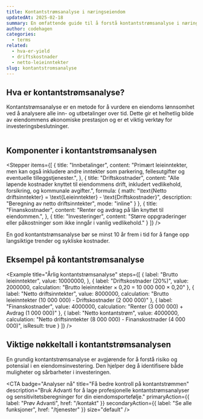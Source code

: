 ```yaml
---
title: Kontantstrømsanalyse i næringseiendom
updatedAt: 2025-02-18
summary: En omfattende guide til å forstå kontantstrømsanalyse i næringseiendom - fra grunnleggende beregninger til avanserte analyser.
author: codehagen
categories:
  - terms
related:
  - hva-er-yield
  - driftskostnader
  - netto-leieinntekter
slug: kontantstromsanalyse
---
```


## Hva er kontantstrømsanalyse?

Kontantstrømsanalyse er en metode for å vurdere en eiendoms lønnsomhet ved å analysere alle inn- og utbetalinger over tid. Dette gir et helhetlig bilde av eiendommens økonomiske prestasjon og er et viktig verktøy for investeringsbeslutninger.

<Math 
  formula="\text{Netto kontantstrøm} = \text{Innbetalinger} - \text{Utbetalinger}"
  description="Grunnleggende formel for kontantstrøm"
/>

## Komponenter i kontantstrømsanalysen

<Stepper
  items={[
    {
      title: "Innbetalinger",
      content: "Primært leieinntekter, men kan også inkludere andre inntekter som parkering, fellesutgifter og eventuelle tilleggstjenester.",
    },
    {
      title: "Driftskostnader",
      content: "Alle løpende kostnader knyttet til eiendommens drift, inkludert vedlikehold, forsikring, og kommunale avgifter.",
      formula: {
        math: "\\text{Netto driftsinntekter} = \\text{Leieinntekter} - \\text{Driftskostnader}",
        description: "Beregning av netto driftsinntekter",
        mode: "inline"
      }
    },
    {
      title: "Finanskostnader",
      content: "Renter og avdrag på lån knyttet til eiendommen.",
    },
    {
      title: "Investeringer",
      content: "Større oppgraderinger eller påkostninger som ikke inngår i vanlig vedlikehold."
    }
  ]}
/>

<Note variant="info">
  En god kontantstrømsanalyse bør se minst 10 år frem i tid for å fange opp langsiktige trender og sykliske kostnader.
</Note>

## Eksempel på kontantstrømsanalyse

<Example
  title="Årlig kontantstrømsanalyse"
  steps={[
    {
      label: "Brutto leieinntekter",
      value: 10000000,
    },
    {
      label: "Driftskostnader (20%)",
      value: 2000000,
      calculation: "Brutto leieinntekter × 0,20 = 10 000 000 × 0,20"
    },
    {
      label: "Netto driftsinntekter",
      value: 8000000,
      calculation: "Brutto leieinntekter (10 000 000) - Driftskostnader (2 000 000)"
    },
    {
      label: "Finanskostnader",
      value: 4000000,
      calculation: "Renter (3 000 000) + Avdrag (1 000 000)"
    },
    {
      label: "Netto kontantstrøm",
      value: 4000000,
      calculation: "Netto driftsinntekter (8 000 000) - Finanskostnader (4 000 000)",
      isResult: true
    }
  ]}
/>

## Viktige nøkkeltall i kontantstrømsanalysen


<Note variant="success">
  En grundig kontantstrømsanalyse er avgjørende for å forstå risiko og potensial i en eiendomsinvestering. Den hjelper deg å identifisere både muligheter og sårbarheter i investeringen.
</Note>

<Summary
  title="Sentrale måltall"
  points={[
    {
      title: "Dekningsgrad",
      description: "Viser hvor godt netto driftsinntekter dekker finanskostnadene",
      iconName: "barChart"
    },
    {
      title: "Kontantstrømmargin",
      description: "Netto kontantstrøm som prosent av brutto leieinntekter",
      iconName: "scales"
    },
    {
      title: "Avkastning på egenkapital",
      description: "Netto kontantstrøm i forhold til investert egenkapital",
      iconName: "lineChart"
    },
    {
      title: "Belåningsgrad",
      description: "Forholdet mellom gjeld og eiendomsverdi",
      iconName: "lightbulb"
    }
  ]}
/>


<CTA
  badge="Analyser nå"
  title="Få bedre kontroll på kontantstrømmen"
  description="Bruk Advanti for å lage profesjonelle kontantstrømsanalyser og sensitivitetsberegninger for din eiendomsportefølje."
  primaryAction={{
    label: "Prøv Advanti",
    href: "/kontakt"
  }}
  secondaryAction={{
    label: "Se alle funksjoner",
    href: "/tjenester"
  }}
  size="default"
/> 